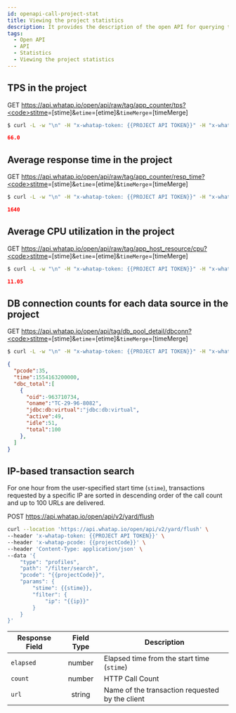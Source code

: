 ```yaml
---
id: openapi-call-project-stat
title: Viewing the project statistics
description: It provides the description of the open API for querying the project statistics.
tags:
  - Open API
  - API
  - Statistics
  - Viewing the project statistics
---
```


## TPS in the project

<span class='apitype'>GET</span> https://api.whatap.io/open/api/raw/tag/app_counter/tps?<code>stitme</code>=[stime]&<code>etime</code>=[etime]&<code>timeMerge</code>=[timeMerge]

```bash title='command'
$ curl -L -w "\n" -H "x-whatap-token: {{PROJECT API TOKEN}}" -H "x-whatap-pcode: {{projectCode}}" "https://api.whatap.io/open/api/raw/tag/app_counter/tps?stime=1554163200000&etime=1554422400000&timeMerge=avg"
```

```json title='response'
66.0
```

## Average response time in the project

<span class='apitype'>GET</span> https://api.whatap.io/open/api/raw/tag/app_counter/resp_time?<code>stitme</code>=[stime]&<code>etime</code>=[etime]&<code>timeMerge</code>=[timeMerge]

```bash title='command'
$ curl -L -w "\n" -H "x-whatap-token: {{PROJECT API TOKEN}}" -H "x-whatap-pcode: {{projectCode}}" "https://api.whatap.io/open/api/raw/tag/app_counter/resp_time?stime=1554163200000&etime=1554422400000&timeMerge=avg"
```

```json title='response'
1640
```

## Average CPU utilization in the project

<span class='apitype'>GET</span> https://api.whatap.io/open/api/raw/tag/app_host_resource/cpu?<code>stitme</code>=[stime]&<code>etime</code>=[etime]&<code>timeMerge</code>=[timeMerge]

```bash title='command'
$ curl -L -w "\n" -H "x-whatap-token: {{PROJECT API TOKEN}}" -H "x-whatap-pcode: {{projectCode}}" "https://api.whatap.io/open/api/raw/tag/app_host_resource/cpu?stime=1554163200000&etime=1554422400000&timeMerge=avg"
```

```json title='response'
11.05
```

## DB connection counts for each data source in the project

<span class='apitype'>GET</span> https://api.whatap.io/open/api/tag/db_pool_detail/dbconn?<code>stitme</code>=[stime]&<code>etime</code>=[etime]&<code>timeMerge</code>=[timeMerge]

```bash title='command'
$ curl -L -w "\n" -H "x-whatap-token: {{PROJECT API TOKEN}}" -H "x-whatap-pcode: {{projectCode}}" "https://api.whatap.io/open/api/tag/db_pool_detail/dbconn?stime=1554163200000&etime=1554422400000&timeMerge=avg"
```

```json title='response'
{
  "pcode":35,
  "time":1554163200000,
  "dbc_total":[
    {
      "oid":-963710734,
      "oname":"TC-29-96-8082",
      "jdbc:db:virtual":"jdbc:db:virtual",
      "active":49,
      "idle":51,
      "total":100
    },
  ]
}
```

## IP-based transaction search

For one hour from the user-specified start time (`stime`), transactions requested by a specific IP are sorted in descending order of the call count and up to 100 URLs are delivered.

<span class='apitype'>POST</span> https://api.whatap.io/open/api/v2/yard/flush

```bash title="command"
curl --location 'https://api.whatap.io/open/api/v2/yard/flush' \
--header 'x-whatap-token: {{PROJECT API TOKEN}}' \
--header 'x-whatap-pcode: {{projectCode}}' \
--header 'Content-Type: application/json' \
--data '{
    "type": "profiles",
    "path": "/filter/search",
    "pcode": "{{projectCode}}",
    "params": {
        "stime": {{stime}},
        "filter": {
            "ip": "{{ip}}"
        }
    }
}'
```

| Response Field |            Field Type            | Description                                     |
| -------------- | :------------------------------: | ----------------------------------------------- |
| `elapsed`      | <span class='type'>number</span> | Elapsed time from the start time (`stime`)      |
| `count`        | <span class='type'>number</span> | HTTP Call Count                                 |
| `url`          | <span class='type'>string</span> | Name of the transaction requested by the client |

